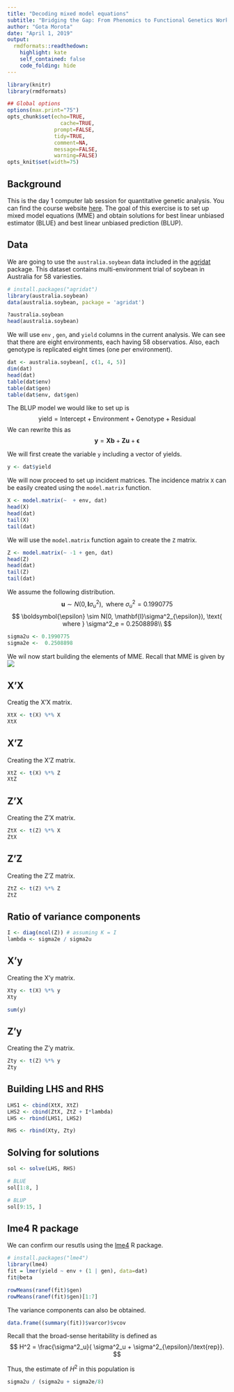 ```yaml
---
title: "Decoding mixed model equations"
subtitle: "Bridging the Gap: From Phenomics to Functional Genetics Workshop @HUJI"
author: "Gota Morota"
date: "April 1, 2019"
output:
  rmdformats::readthedown:
    highlight: kate
    self_contained: false
    code_folding: hide
---
```


```r
library(knitr)
library(rmdformats)

## Global options
options(max.print="75")
opts_chunk$set(echo=TRUE,
	             cache=TRUE,
               prompt=FALSE,
               tidy=TRUE,
               comment=NA,
               message=FALSE,
               warning=FALSE)
opts_knit$set(width=75)
```

## Background
This is the day 1 computer lab session for quantitative genetic analysis. You can find the course website [here](https://wheatme.wixsite.com/wheatme/workshop-2019). The goal of this exercise is to set up mixed model equations (MME) and obtain solutions for best linear unbiased estimator (BLUE) and best linear unbiased prediction (BLUP).


## Data
We are going to use the `australia.soybean` data included in the [agridat](https://cran.r-project.org/web/packages/agridat/index.html) package. This dataset contains multi-environment trial of soybean in Australia for 58 variesties.  
```r
# install.packages("agridat")
library(australia.soybean)
data(australia.soybean, package = 'agridat')

?australia.soybean
head(australia.soybean)
```

We will use `env` , `gen`, and `yield` columns in the current analysis. We can see that there are eight environments, each having 58 observatios. Also, each genotype is replicated eight times (one per environment).
```r
dat <- australia.soybean[, c(1, 4, 5)]
dim(dat)
head(dat)
table(dat$env)
table(dat$gen)
table(dat$env, dat$gen)
```

The BLUP model we would like to set up is 
$$ 
\text{yield} =  \text{Intercept} +  \text{Environment} + \text{Genotype} + \text{Residual}
$$
We can rewrite this as
$$ 
\mathbf{y} = \mathbf{Xb} + \mathbf{Zu} + \boldsymbol{\epsilon}
$$

We will first create the variable `y` including a vector of yields.  
```r
y <- dat$yield
```


We will now proceed to set up incident matrices. The incidence matrix `X` can be easily created using the `model.matrix` function.
```r
X <- model.matrix(~  + env, dat)
head(X)
head(dat)
tail(X)
tail(dat)
```


We will use the `model.matrix` function again to create the `Z` matrix. 
```r
Z <- model.matrix(~ -1 + gen, dat) 
head(Z)
head(dat)
tail(Z)
tail(dat)
```


We assume the following distribution. 
$$ 
\mathbf{u} \sim  N(0, \mathbf{I}\sigma^2_u), \text{ where } \sigma^2_u =  0.1990775 
$$
$$ 
\boldsymbol{\epsilon} \sim  N(0, \mathbf{I}\sigma^2_{\epsilon}), \text{ where } \sigma^2_e =  0.2508898\\
$$

```r
sigma2u <- 0.1990775
sigma2e <-  0.2508898
```


We wil now start building the elements of MME. Recall that MME is given by 
![](uni3.png)

## X'X
Creatig the X'X matrix.
```r
XtX <- t(X) %*% X
XtX 
```

## X'Z
Creating the X'Z matrix. 
```r
XtZ <- t(X) %*% Z
XtZ 
```



## Z'X
Creating the Z'X matrix. 
```r
ZtX <- t(Z) %*% X
ZtX
```


## Z'Z
Creating the Z'Z matrix. 
```r
ZtZ <- t(Z) %*% Z
ZtZ
```


## Ratio of variance components
```r
I <- diag(ncol(Z)) # assuming K = I
lambda <- sigma2e / sigma2u 
```

## X'y
Creating the X'y matrix. 
```r
Xty <- t(X) %*% y
Xty

sum(y)
```

## Z'y
Creating the Z'y matrix. 
```r
Zty <- t(Z) %*% y
Zty
```

## Building LHS and RHS 
```r
LHS1 <- cbind(XtX, XtZ)
LHS2 <- cbind(ZtX, ZtZ + I*lambda)
LHS <- rbind(LHS1, LHS2)

RHS <- rbind(Xty, Zty)
```


## Solving for solutions 
```r
sol <- solve(LHS, RHS)

# BLUE 
sol[1:8, ]

# BLUP
sol[9:15, ]
```


## lme4 R package
We can confirm our resutls using the [lme4](https://cran.r-project.org/web/packages/lme4/index.html) R package. 
```r
# install.packages("lme4") 
library(lme4)
fit = lmer(yield ~ env + (1 | gen), data=dat)
fit@beta

rowMeans(ranef(fit)$gen)
rowMeans(ranef(fit)$gen)[1:7]
```

The variance components can also be obtained. 
```r
data.frame((summary(fit))$varcor)$vcov
```


Recall that the broad-sense heritability is defined as 
$$
H^2 = \frac{\sigma^2_u}{ \sigma^2_u + \sigma^2_{\epsilon}/\text{rep}}.
$$

Thus, the estimate of $H^2$ in this population is 
```r
sigma2u / (sigma2u + sigma2e/8)
```



